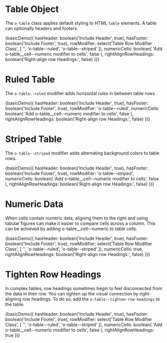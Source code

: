 
<Meta title="Objects/Table" decorators={[withKnobs]} />

# Table Object

The `o-table` class applies default styling to HTML `table` elements.
A table can optionally headers and footers.

<Preview>
  <Story name="Basic">
    {basicDemo({
      hasHeader: boolean('Include Header', true),
      hasFooter: boolean('Include Footer', true),
      rowModifier: select('Table Row Modifier Class', [
        '',
        'o-table--ruled',
        'o-table--striped'
      ]),
      numericCells: boolean(
        'Add o-table__cell--numeric modifier to cells',
        false
      ),
      rightAlignRowHeadings: boolean('Right-align row Headings:', false)
    })}
  </Story>
</Preview>

# Ruled Table

The `o-table--ruled` modifier adds horizontal rules in between table rows.

<Preview>
  <Story name="Ruled">
    {basicDemo({
      hasHeader: boolean('Include Header', true),
      hasFooter: boolean('Include Footer', true),
      rowModifier: 'o-table--ruled',
      numericCells: boolean(
        'Add o-table__cell--numeric modifier to cells',
        false
      ),
      rightAlignRowHeadings: boolean('Right-align row Headings:', false)
    })}
  </Story>
</Preview>

# Striped Table

The `o-table--striped` modifier adds alternating background colors to table rows.

<Preview>
  <Story name="Striped">
    {basicDemo({
      hasHeader: boolean('Include Header', true),
      hasFooter: boolean('Include Footer', true),
      rowModifier: 'o-table--striped',
      numericCells: boolean(
        'Add o-table__cell--numeric modifier to cells',
        false
      ),
      rightAlignRowHeadings: boolean('Right-align row Headings:', false)
    })}
  </Story>
</Preview>

# Numeric Data

When cells contain numeric data, aligning them to the right and using tabular
figures can make it easier to compare cells across a column. This can be
achieved by adding o-table\_\_cell--numeric to table cells.

<Preview>
  <Story name="Numeric Data">
    {basicDemo({
      hasHeader: boolean('Include Header', true),
      hasFooter: boolean('Include Footer', true),
      rowModifier: select('Table Row Modifier Class', [
        '',
        'o-table--ruled',
        'o-table--striped'
      ]),
      numericCells: true,
      rightAlignRowHeadings: boolean('Right-align row Headings:', false)
    })}
  </Story>
</Preview>

# Tighten Row Headings

In complex tables, row headings sometimes begin to feel disconnected from the
data in their row. You can tighten up the visual connection by right-aligning
row headings. To do so, add the `o-table--tighten-row-headings` to the table.

<Preview>
  <Story name="Tighten Row Headings">
    {basicDemo({
      hasHeader: boolean('Include Header', true),
      hasFooter: boolean('Include Footer', true),
      rowModifier: select('Table Row Modifier Class', [
        '',
        'o-table--ruled',
        'o-table--striped'
      ]),
      numericCells: boolean(
        'Add o-table__cell--numeric modifier to cells',
        false
      ),
      rightAlignRowHeadings: true
    })}
  </Story>
</Preview>
